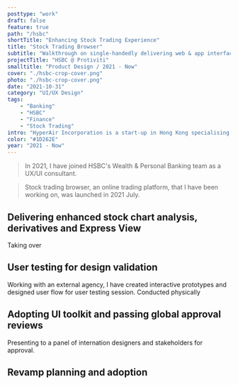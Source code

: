 ```yaml
---
posttype: "work"
draft: false
feature: true
path: "/hsbc"
shortTitle: "Enhancing Stock Trading Experience"
title: "Stock Trading Browser"
subtitle: "Walkthrough on single-handedly delivering web & app interface together with marketing & branding design"
projectTitle: "HSBC @ Protiviti"
smalltitle: "Product Design / 2021 - Now"
cover: "./hsbc-crop-cover.png"
photo: "./hsbc-crop-cover.png"
date: "2021-10-31"
category: "UI/UX Design"
tags: 
    - "Banking"
    - "HSBC"
    - "Finance"
    - "Stock Trading"
intro: "HyperAir Incorporation is a start-up in Hong Kong specialising in all-rounded travel service. I have worked on their debut app focusing on currency exchange."
color: "#1D262E"
year: "2021 - Now"
---
```



<WorkMeta>
<ColumnItem span="span 8">

> In 2021, I have joined HSBC's Wealth & Personal Banking team as a UX/UI consultant. 

> Stock trading browser, an online trading platform, that I have been working on, was launched in 2021 July.

</ColumnItem>
<ColumnItem span="span 4">
<GridBlock>
<Meta icon="mobile-alt" label="platform" value="Browser"/>
<Meta icon="calendar-alt" label="timeline" value="2021 Jan - Now"/>
<Meta icon="mug-hot" label="type" value="Contract"/>
</GridBlock>
</ColumnItem>
</WorkMeta>

## Delivering enhanced stock chart analysis, derivatives and Express View

Taking over 

## User testing for design validation

Working with an external agency, I have created interactive prototypes and designed user flow for user testing session. Conducted physically 

## Adopting UI toolkit and passing global approval reviews

Presenting to a panel of internation designers and stakeholders for approval.


## Revamp planning and adoption